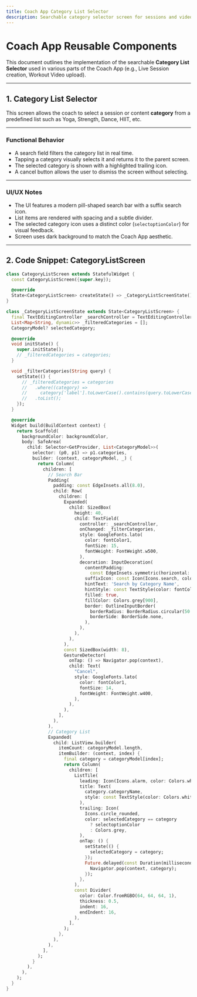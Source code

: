 ```yaml
---
title: Coach App Category List Selector
description: Searchable category selector screen for sessions and videos
---
```



# Coach App Reusable Components

This document outlines the implementation of the searchable **Category List Selector** used in various parts of the Coach App (e.g., Live Session creation, Workout Video upload).

---

## 1. Category List Selector

This screen allows the coach to select a session or content **category** from a predefined list such as Yoga, Strength, Dance, HIIT, etc.

---

### Functional Behavior

- A search field filters the category list in real time.
- Tapping a category visually selects it and returns it to the parent screen.
- The selected category is shown with a highlighted trailing icon.
- A cancel button allows the user to dismiss the screen without selecting.

---

### UI/UX Notes

- The UI features a modern pill-shaped search bar with a suffix search icon.
- List items are rendered with spacing and a subtle divider.
- The selected category icon uses a distinct color (`selectoptionColor`) for visual feedback.
- Screen uses dark background to match the Coach App aesthetic.

---

## 2. Code Snippet: CategoryListScreen

```dart
class CategoryListScreen extends StatefulWidget {
  const CategoryListScreen({super.key});

  @override
  State<CategoryListScreen> createState() => _CategoryListScreenState();
}

class _CategoryListScreenState extends State<CategoryListScreen> {
  final TextEditingController _searchController = TextEditingController();
  List<Map<String, dynamic>> _filteredCategories = [];
  CategoryModel? selectedCategory;

  @override
  void initState() {
    super.initState();
    // _filteredCategories = categories;
  }

  void _filterCategories(String query) {
    setState(() {
      // _filteredCategories = categories
      //   .where((category) =>
      //     category['label'].toLowerCase().contains(query.toLowerCase()))
      //   .toList();
    });
  }

  @override
  Widget build(BuildContext context) {
    return Scaffold(
      backgroundColor: backgroundColor,
      body: SafeArea(
        child: Selector<GetProvider, List<CategoryModel>>(
          selector: (p0, p1) => p1.categories,
          builder: (context, categoryModel, _) {
            return Column(
              children: [
                // Search Bar
                Padding(
                  padding: const EdgeInsets.all(8.0),
                  child: Row(
                    children: [
                      Expanded(
                        child: SizedBox(
                          height: 40,
                          child: TextField(
                            controller: _searchController,
                            onChanged: _filterCategories,
                            style: GoogleFonts.lato(
                              color: fontColor1,
                              fontSize: 15,
                              fontWeight: FontWeight.w500,
                            ),
                            decoration: InputDecoration(
                              contentPadding:
                                const EdgeInsets.symmetric(horizontal: 18),
                              suffixIcon: const Icon(Icons.search, color: fontColor4),
                              hintText: 'Search by Category Name',
                              hintStyle: const TextStyle(color: fontColor5),
                              filled: true,
                              fillColor: Colors.grey[900],
                              border: OutlineInputBorder(
                                borderRadius: BorderRadius.circular(50.0),
                                borderSide: BorderSide.none,
                              ),
                            ),
                          ),
                        ),
                      ),
                      const SizedBox(width: 8),
                      GestureDetector(
                        onTap: () => Navigator.pop(context),
                        child: Text(
                          "Cancel",
                          style: GoogleFonts.lato(
                            color: fontColor1,
                            fontSize: 14,
                            fontWeight: FontWeight.w400,
                          ),
                        ),
                      ),
                    ],
                  ),
                ),
                // Category List
                Expanded(
                  child: ListView.builder(
                    itemCount: categoryModel.length,
                    itemBuilder: (context, index) {
                      final category = categoryModel[index];
                      return Column(
                        children: [
                          ListTile(
                            leading: Icon(Icons.alarm, color: Colors.white),
                            title: Text(
                              category.categoryName,
                              style: const TextStyle(color: Colors.white),
                            ),
                            trailing: Icon(
                              Icons.circle_rounded,
                              color: selectedCategory == category
                                ? selectoptionColor
                                : Colors.grey,
                            ),
                            onTap: () {
                              setState(() {
                                selectedCategory = category;
                              });
                              Future.delayed(const Duration(milliseconds: 600), () {
                                Navigator.pop(context, category);
                              });
                            },
                          ),
                          const Divider(
                            color: Color.fromRGBO(64, 64, 64, 1),
                            thickness: 0.5,
                            indent: 16,
                            endIndent: 16,
                          ),
                        ],
                      );
                    },
                  ),
                ),
              ],
            );
          }
        ),
      ),
    );
  }
}
```
